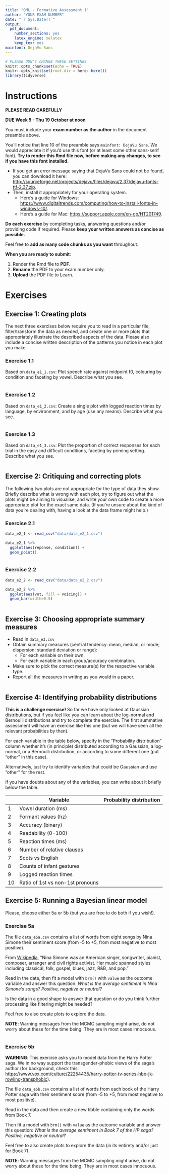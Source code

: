 ```yaml
---
title: "QML - Formative Assessment 1"
author: "YOUR EXAM NUMBER"
date: "`r Sys.Date()`"
output: 
  pdf_document: 
    number_sections: yes
    latex_engine: xelatex
    keep_tex: yes
mainfont: DejaVu Sans
---
```


```r
# PLEASE DON'T CHANGE THESE SETTINGS
knitr::opts_chunk$set(echo = TRUE)
knitr::opts_knit$set(root.dir = here::here())
library(tidyverse)
```

# Instructions

**PLEASE READ CAREFULLY**

**DUE Week 5 - Thu 19 October at noon**

You must include your **exam number as the author** in the document preamble above. 

You'll notice that line 10 of the preamble says `mainfont: DejaVu Sans`.
We would appreciate it if you'd use this font (or at least some other sans-serif font).
**Try to render this Rmd file now, before making any changes, to see if you have this font installed.**

  - If you get an error message saying that DejaVu Sans could not be found, you can download it here: <http://sourceforge.net/projects/dejavu/files/dejavu/2.37/dejavu-fonts-ttf-2.37.zip>.
  - Then, install it appropriately for your operating system.
    - Here's a guide for Windows: <https://www.digitaltrends.com/computing/how-to-install-fonts-in-windows-10/>.
    - Here's a guide for Mac: <https://support.apple.com/en-gb/HT201749>.

**Do each exercise** by completing tasks, answering questions and/or providing code if required.
Please **keep your written answers as concise as possible.**

Feel free to **add as many code chunks as you want** throughout.

**When you are ready to submit**:

1. Render the Rmd file to **PDF**.
2. **Rename** the PDF to your exam number only.
3. **Upload** the PDF file to Learn.


\newpage

# Exercises

## Exercise 1: Creating plots

The next three exercises below require you to read in a particular file, filter/transform the data as needed, and create one or more plots that appropriately illustrate the described aspects of the data.
Please also include a concise written description of the patterns you notice in each plot you make. 

### Exercise 1.1

Based on `data_e1_1.csv`: Plot speech rate against midpoint f0, colouring by condition and faceting by vowel.
Describe what you see.

```r

```

### Exercise 1.2

Based on `data_e1_2.csv`: Create a single plot with logged reaction times by language, by environment, and by age (use any means).
Describe what you see.

```r

```

### Exercise 1.3

Based on `data_e1_3.csv`: Plot the proportion of correct responses for each trial in the easy and difficult conditions, faceting by priming setting.
Describe what you see.

```r

```


\newpage

## Exercise 2: Critiquing and correcting plots

The following two plots are not appropriate for the type of data they show.
Briefly describe what is wrong with each plot, try to figure out what the plots might be aiming to visualise, and write your own code to create a more appropriate plot for the exact same data.
(If you're unsure about the kind of data you're dealing with, having a look at the data frame might help.)

### Exercise 2.1

```r
data_e2_1 <- read_csv("data/data_e2_1.csv")

data_e2_1 %>%
  ggplot(aes(reponse, condition)) +
  geom_point()
```

```r

```

### Exercise 2.2

```r
data_e2_2 <- read_csv("data/data_e2_2.csv")

data_e2_2 %>%
  ggplot(aes(vot, fill = voicing)) +
  geom_bar(width=0.5)
```

```r

```


\newpage

## Exercise 3: Choosing appropriate summary measures


- Read in `data_e3.csv`
- Obtain summary measures (central tendency: mean, median, or mode; dispersion: standard deviation or range):
  - For each variable on their own.
  - For each variable in each group/accuracy combination.
- Make sure to pick the correct measure(s) for the respective variable type.
- Report all the measures in writing as you would in a paper.

```r

```


\newpage

## Exercise 4: Identifying probability distributions

**This is a challenge exercise!** So far we have only looked at Gaussian distributions, but if you feel like you can learn about the log-normal and Bernoulli distributions and try to complete the exercise. The first summative assessment will have an exercise like this one (but we will have seen all the relevant probabilities by then).

For each variable in the table below, specify in the "Probability distribution" column whether it's (in principle) distributed according to a Gaussian, a log-normal, or a Bernoulli distribution, or according to some different one (put "other" in this case).

Alternatively, just try to identify variables that could be Gaussian and use "other" for the rest.

If you have doubts about any of the variables, you can write about it briefly below the table.

|    | Variable                         | Probability distribution |
|----|----------------------------------|--------------------------|
| 1  | Vowel duration (ms)              |                          |
| 2  | Formant values (hz)              |                          |
| 3  | Accuracy (binary)                |                          |
| 4  | Readability (0-100)              |                          |
| 5  | Reaction times (ms)              |                          |
| 6  | Number of relative clauses       |                          |
| 7  | Scots vs English                 |                          |
| 8  | Counts of infant gestures        |                          |
| 9  | Logged reaction times            |                          |
| 10 | Ratio of 1st vs non-1st pronouns |                          |


\newpage

## Exercise 5: Running a Bayesian linear model

Please, choose either 5a or 5b (but you are free to do both if you wish!).

### Exercise 5a

The file `data_e5a.csv` contains a list of words from eight songs by Nina Simone their sentiment score (from -5 to +5, from most negative to most positive).

From [Wikipedia](https://en.wikipedia.org/wiki/Nina_Simone), "Nina Simone was an American singer, songwriter, pianist, composer, arranger and civil rights activist. Her music spanned styles including classical, folk, gospel, blues, jazz, R&B, and pop."

Read in the data, then fit a model with `brm()` with `value` as the outcome variable and answer this question: *What is the average sentiment in Nina Simone's songs? Positive, negative or neutral?*

Is the data in a good shape to answer that question or do you think further processing like filtering might be needed?

Feel free to also create plots to explore the data.

**NOTE**: Warning messages from the MCMC sampling might arise, do not worry about these for the time being. They are in most cases innocuous.

```r

```


### Exercise 5b

**WARNING**: This exercise asks you to model data from the Harry Potter saga. We in no way support the transgender-phobic views of the saga's author (for background, check this: <https://www.vox.com/culture/22254435/harry-potter-tv-series-hbo-jk-rowling-transphobic>).

The file `data_e5b.csv` contains a list of words from each book of the Harry Potter saga with their sentiment score (from -5 to +5, from most negative to most positive).

Read in the data and then create a new tibble containing only the words from Book 7.

Then fit a model with `brm()` with `value` as the outcome variable and answer this question: *What is the average sentiment in Book 7 of the HP saga? Positive, negative or neutral?*

Feel free to also create plots to explore the data (in its entirety and/or just for Book 7).

**NOTE**: Warning messages from the MCMC sampling might arise, do not worry about these for the time being. They are in most cases innocuous.

```r

```

